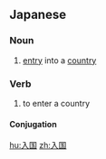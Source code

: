 ==Japanese==
{{ja-kanjitab|にゅう|こく|yomi=o}}

===Noun===
{{ja-noun|にゅうこく|kyu=入國}}

# [[entry]] into a [[country]]

===Verb===
{{ja-verb-suru|にゅうこく|kyu=入國}}

# to enter a country

====Conjugation====
{{ja-suru|にゅうこく}}

[[hu:入国]]
[[zh:入国]]